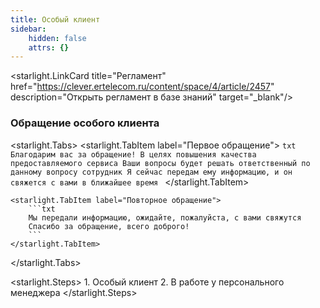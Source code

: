 ```yaml
---
title: Особый клиент
sidebar:
    hidden: false
    attrs: {}
---
```

<starlight.LinkCard title="Регламент" href="https://clever.ertelecom.ru/content/space/4/article/2457"
                    description="Открыть регламент в базе знаний" target="_blank"/>

### Обращение особого клиента

<starlight.Tabs>
    <starlight.TabItem label="Первое обращение">
        ```txt
        Благодарим вас за обращение!
        В целях повышения качества предоставляемого сервиса Ваши вопросы будет решать ответственный по данному вопросу
        сотрудник
        Я сейчас передам ему информацию, и он свяжется с вами в ближайшее время
        ```
    </starlight.TabItem>

    <starlight.TabItem label="Повторное обращение">
        ```txt
        Мы передали информацию, ожидайте, пожалуйста, с вами свяжутся
        Спасибо за обращение, всего доброго!
        ```
    </starlight.TabItem>
</starlight.Tabs>

<starlight.Steps>
    1. Особый клиент
    2. В работе у персонального менеджера
</starlight.Steps>
